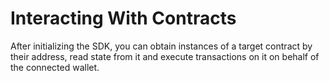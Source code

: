 # Interacting With Contracts

After initializing the SDK, you can obtain instances of a target contract by their address, read state from it and execute transactions on it on behalf of the connected wallet.
